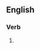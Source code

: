 ==English==

===Verb===
{{head|en|present participle}}

# {{present participle of|predicate|lang=en|nocat=1}}